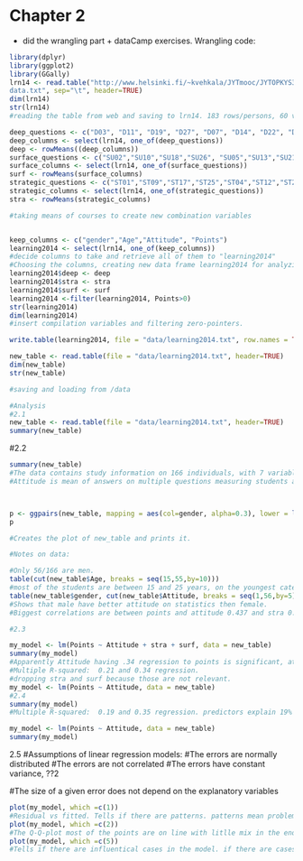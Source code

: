 # Chapter 2

- did the wrangling part + dataCamp exercises.
Wrangling code:
```r
library(dplyr)
library(ggplot2)
library(GGally)
lrn14 <- read.table("http://www.helsinki.fi/~kvehkala/JYTmooc/JYTOPKYS3-
data.txt", sep="\t", header=TRUE)
dim(lrn14)
str(lrn14)
#reading the table from web and saving to lrn14. 183 rows/persons, 60 variables.

deep_questions <- c("D03", "D11", "D19", "D27", "D07", "D14", "D22", "D30","D06",  "D15", "D23", "D31")
deep_columns <- select(lrn14, one_of(deep_questions))
deep <- rowMeans((deep_columns))
surface_questions <- c("SU02","SU10","SU18","SU26", "SU05","SU13","SU21","SU29","SU08","SU16","SU24","SU32")
surface_columns <- select(lrn14, one_of(surface_questions))
surf <- rowMeans(surface_columns)
strategic_questions <- c("ST01","ST09","ST17","ST25","ST04","ST12","ST20","ST28")
strategic_columns <- select(lrn14, one_of(strategic_questions))
stra <- rowMeans(strategic_columns)

#taking means of courses to create new combination variables


keep_columns <- c("gender","Age","Attitude", "Points")
learning2014 <- select(lrn14, one_of(keep_columns))
#decide columns to take and retrieve all of them to "learning2014"
#Choosing the columns, creating new data frame learning2014 for analyzing.
learning2014$deep <- deep
learning2014$stra <- stra
learning2014$surf <- surf
learning2014 <-filter(learning2014, Points>0)
str(learning2014)
dim(learning2014)
#insert compilation variables and filtering zero-pointers.

write.table(learning2014, file = "data/learning2014.txt", row.names = TRUE)

new_table <- read.table(file = "data/learning2014.txt", header=TRUE)
dim(new_table)
str(new_table)

#saving and loading from /data

#Analysis
#2.1
new_table <- read.table(file = "data/learning2014.txt", header=TRUE)
summary(new_table)
```
#2.2
```r
summary(new_table)
#The data contains study information on 166 individuals, with 7 variables: Age(years), gender (F/M), Attitude, points, deep, stra and surf.
#Attitude is mean of answers on multiple questions measuring students attitude towards statistics. Deep, stra and surf are means of multiple questions measuring these subjects. Points is exam points.



p <- ggpairs(new_table, mapping = aes(col=gender, alpha=0.3), lower = list(combo = wrap("facethist", bins = 20)))
p

#Creates the plot of new_table and prints it.

#Notes on data:

#Only 56/166 are men.
table(cut(new_table$Age, breaks = seq(15,55,by=10)))
#most of the students are between 15 and 25 years, on the youngest category. Mean is bigger then median so the distribution of age is skewed to the left.
table(new_table$gender, cut(new_table$Attitude, breaks = seq(1,56,by=5)))
#Shows that male have better attitude on statistics then female.
#Biggest correlations are between points and attitude 0.437 and stra 0.146.

#2.3

my_model <- lm(Points ~ Attitude + stra + surf, data = new_table)
summary(my_model)
#Apparently Attitude having .34 regression to points is significant, attitude has ***
#Multiple R-squared:  0.21 and 0.34 regression.
#dropping stra and surf because those are not relevant.
my_model <- lm(Points ~ Attitude, data = new_table)
#2.4
summary(my_model)
#Multiple R-squared:  0.19 and 0.35 regression. predictors explain 19% of variance. 1 point in attitude raises exam points by 3.53 on average.

my_model <- lm(Points ~ Attitude, data = new_table)
summary(my_model)

```
2.5
#Assumptions of linear regression models:
#The errors are normally distributed
#The errors are not correlated
#The errors have constant variance, ??2

#The size of a given error does not depend on the explanatory variables

```r
plot(my_model, which =c(1))
#Residual vs fitted. Tells if there are patterns. patterns mean problem with the assumption. if there would be bigger residual on bigger values, the assumption(my_model) would need to be corrected.Residuals seem to be scattered evenly(variance seems constant). 
plot(my_model, which =c(2))
#The Q-Q-plot most of the points are on line with litlle mix in the ends. shows the error assumption.
plot(my_model, which =c(5))
#Tells if there are influentical cases in the model. if there are cases on topor bottom right, those would strongly influence the results.









```